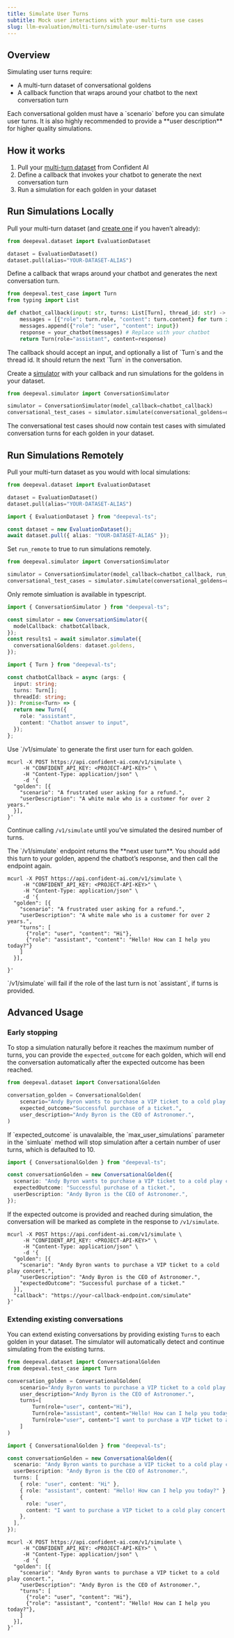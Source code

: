 ```yaml
---
title: Simulate User Turns
subtitle: Mock user interactions with your multi-turn use cases
slug: llm-evaluation/multi-turn/simulate-user-turns
---
```


## Overview

Simulating user turns require:

- A multi-turn dataset of conversational goldens
- A callback function that wraps around your chatbot to the next conversation turn

<Note>
  Each conversational golden must have a `scenario` before you can simulate user
  turns. It is also highly recommended to provide a **user description** for
  higher quality simulations.
</Note>

## How it works

1. Pull your [multi-turn dataset](/llm-evaluation/dataset-management/create-goldens) from Confident AI
2. Define a callback that invokes your chatbot to generate the next conversation turn
3. Run a simulation for each golden in your dataset

## Run Simulations Locally

<Steps>
<Step title="Pull dataset">

Pull your multi-turn dataset (and [create one](/llm-evaluation/dataset-management/create-goldens) if you haven’t already):

```python main.py
from deepeval.dataset import EvaluationDataset

dataset = EvaluationDataset()
dataset.pull(alias="YOUR-DATASET-ALIAS")
```

</Step>
<Step title="Define callback">

Define a callback that wraps around your chatbot and generates the next conversation turn.

```python main.py
from deepeval.test_case import Turn
from typing import List

def chatbot_callback(input: str, turns: List[Turn], thread_id: str) -> Turn:
    messages = [{"role": turn.role, "content": turn.content} for turn in turns]
    messages.append({"role": "user", "content": input})
    response = your_chatbot(messages) # Replace with your chatbot
    return Turn(role="assistant", content=response)
```

<Info>
  The callback should accept an input, and optionally a list of `Turn`s and the
  thread id. It should return the next `Turn` in the conversation.
</Info>

</Step>
<Step title="Run simulation">

Create a [simulator](https://deepeval.com/docs/conversation-simulator) with your callback and run simulations for the goldens in your dataset.

```python main.py
from deepeval.simulator import ConversationSimulator

simulator = ConversationSimulator(model_callback=chatbot_callback)
conversational_test_cases = simulator.simulate(conversational_goldens=dataset.goldens)
```

<Success>
  The conversational test cases should now contain test cases with simulated
  conversation turns for each golden in your dataset.
</Success>

</Step>

</Steps>

## Run Simulations Remotely

<Steps>
<Step title="Pull dataset">

Pull your multi-turn dataset as you would with local simulations:

<Tabs>

<Tab title="Python" langauage="python">

```python main.py
from deepeval.dataset import EvaluationDataset

dataset = EvaluationDataset()
dataset.pull(alias="YOUR-DATASET-ALIAS")
```

</Tab>

<Tab title="Typescript" langauage="typescript">

```ts index.ts
import { EvaluationDataset } from "deepeval-ts";

const dataset = new EvaluationDataset();
await dataset.pull({ alias: "YOUR-DATASET-ALIAS" });
```

</Tab>

<Tab title="cURL" langauage="curl">

<EndpointRequestSnippet endpoint="GET /v1/datasets" />

</Tab>

</Tabs>

</Step>

<Step title="Simulate turns">

<Tabs>

<Tab title="Python" langauage="python">

Set `run_remote` to true to run simulations remotely.

```python main.py {3}
from deepeval.simulator import ConversationSimulator

simulator = ConversationSimulator(model_callback=chatbot_callback, run_remote=True)
conversational_test_cases = simulator.simulate(conversational_goldens=dataset.goldens)
```

</Tab>

<Tab title="Typescript" langauage="typescript">

Only remote simluation is available in typescript.

```ts index.ts
import { ConversationSimulator } from "deepeval-ts";

const simulator = new ConversationSimulator({
  modelCallback: chatbotCallback,
});
const results1 = await simulator.simulate({
  conversationalGoldens: dataset.goldens,
});
```

<Accordion title="Click to see example callback in Typescript">

```typescript
import { Turn } from "deepeval-ts";

const chatbotCallback = async (args: {
  input: string;
  turns: Turn[];
  threadId: string;
}): Promise<Turn> => {
  return new Turn({
    role: "assistant",
    content: "Chatbot answer to input",
  });
};
```

</Accordion>

</Tab>

<Tab title="cURL" langauage="curl">
Use `/v1/simulate` to generate the first user turn for each golden.

```curl
mcurl -X POST https://api.confident-ai.com/v1/simulate \
     -H "CONFIDENT_API_KEY: <PROJECT-API-KEY>" \
     -H "Content-Type: application/json" \
     -d '{
  "golden": [{
    "scenario": "A frustrated user asking for a refund.",
    "userDescription": "A white male who is a customer for over 2 years."
  }],
}'
```

Continue calling `/v1/simulate` until you’ve simulated the desired number of turns.

<Note>
  The `/v1/simulate` endpoint returns the **next user turn**. You should add
  this turn to your golden, append the chatbot’s response, and then call the
  endpoint again.
</Note>

```curl
mcurl -X POST https://api.confident-ai.com/v1/simulate \
     -H "CONFIDENT_API_KEY: <PROJECT-API-KEY>" \
     -H "Content-Type: application/json" \
     -d '{
  "golden": [{
    "scenario": "A frustrated user asking for a refund.",
    "userDescription": "A white male who is a customer for over 2 years.",
    "turns": [
      {"role": "user", "content": "Hi"},
      {"role": "assistant", "content": "Hello! How can I help you today?"}
    ]
  }],

}'

```

<Warning>
  `/v1/simulate` will fail if the role of the last turn is not `assistant`, if
  turns is provided.
</Warning>

</Tab>

</Tabs>

</Step>

</Steps>

## Advanced Usage

### Early stopping

To stop a simulation naturally before it reaches the maximum number of turns, you can provide the `expected_outcome` for each golden, which will end the conversation automatically after the expected outcome has been reached.

<Tabs>

<Tab title="Python" langauage="python">

```python main.py
from deepeval.dataset import ConversationalGolden

conversation_golden = ConversationalGolden(
    scenario="Andy Byron wants to purchase a VIP ticket to a cold play concert.",
    expected_outcome="Successful purchase of a ticket.",
    user_description="Andy Byron is the CEO of Astronomer.",
)
```

<Note>
  If `expected_outcome` is unavalaible, the `max_user_simulations` parameter in
  the `simluate` method will stop simulation after a certain number of user
  turns, which is defaulted to 10.
</Note>

</Tab>

<Tab title="Typescript" langauage="typescript">

```ts index.ts
import { ConversationalGolden } from "deepeval-ts";

const conversationGolden = new ConversationalGolden({
  scenario: "Andy Byron wants to purchase a VIP ticket to a cold play concert.",
  expectedOutcome: "Successful purchase of a ticket.",
  userDescription: "Andy Byron is the CEO of Astronomer.",
});
```

</Tab>

<Tab title="cURL" langauage="curl">

If the expected outcome is provided and reached during simulation, the
conversation will be marked as complete in the response to `/v1/simulate`.

```curl
mcurl -X POST https://api.confident-ai.com/v1/simulate \
     -H "CONFIDENT_API_KEY: <PROJECT-API-KEY>" \
     -H "Content-Type: application/json" \
     -d '{
  "golden": [{
    "scenario": "Andy Byron wants to purchase a VIP ticket to a cold play concert.",
    "userDescription": "Andy Byron is the CEO of Astronomer.",
    "expectedOutcome": "Successful purchase of a ticket."
  }],
  "callback": "https://your-callback-endpoint.com/simulate"
}'
```

</Tab>

</Tabs>

### Extending existing conversations

You can extend existing conversations by providing existing `Turn`s to each golden in your dataset. The simulator will automatically detect and continue simulating from the existing turns.

<Tabs>

<Tab title="Python" langauage="python">

```python main.py
from deepeval.dataset import ConversationalGolden
from deepeval.test_case import Turn

conversation_golden = ConversationalGolden(
    scenario="Andy Byron wants to purchase a VIP ticket to a cold play concert.",
    user_description="Andy Byron is the CEO of Astronomer.",
    turns=[
        Turn(role="user", content="Hi"),
        Turn(role="assistant", content="Hello! How can I help you today?"),
        Turn(role="user", content="I want to purchase a VIP ticket to a cold play concert."),
    ]
)
```

</Tab>

<Tab title="Typescript" langauage="python">

```ts index.ts
import { ConversationalGolden } from "deepeval-ts";

const conversationGolden = new ConversationalGolden({
  scenario: "Andy Byron wants to purchase a VIP ticket to a cold play concert.",
  userDescription: "Andy Byron is the CEO of Astronomer.",
  turns: [
    { role: "user", content: "Hi" },
    { role: "assistant", content: "Hello! How can I help you today?" },
    {
      role: "user",
      content: "I want to purchase a VIP ticket to a cold play concert.",
    },
  ],
});
```

</Tab>

<Tab title="cURL" langauage="python">

```curl
mcurl -X POST https://api.confident-ai.com/v1/simulate \
     -H "CONFIDENT_API_KEY: <PROJECT-API-KEY>" \
     -H "Content-Type: application/json" \
     -d '{
  "golden": [{
    "scenario": "Andy Byron wants to purchase a VIP ticket to a cold play concert.",
    "userDescription": "Andy Byron is the CEO of Astronomer.",
    "turns": [
      {"role": "user", "content": "Hi"},
      {"role": "assistant", "content": "Hello! How can I help you today?"},
    ]
  }],
}'
```

</Tab>

</Tabs>
